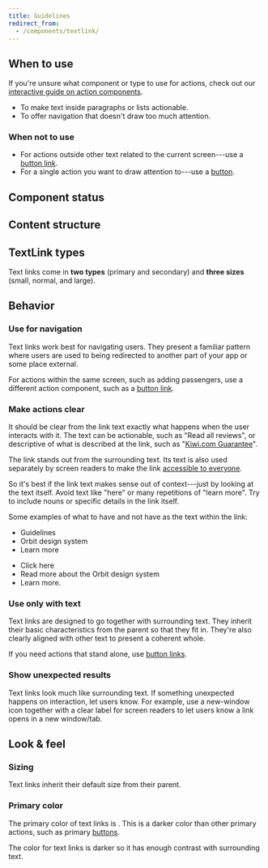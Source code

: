 ```yaml
---
title: Guidelines
redirect_from:
  - /components/textlink/
---
```


<ReactExample exampleId="TextLink-default" />

## When to use

If you're unsure what component or type to use for actions,
check out our [interactive guide on action components](/guides/using-button-type-components/).

- To make text inside paragraphs or lists actionable.
- To offer navigation that doesn't draw too much attention.

### When not to use

- For actions outside other text related to the current screen---use a [button link](/components/action/buttonlink/).
- For a single action you want to draw attention to---use a [button](/components/action/button/).

## Component status

<ComponentStatus component="TextLink" />

## Content structure

<FigmaFile
  file="4QJZqvBvRrLu6t9mwObCkA"
  node="216%3A8"
  alt="Text: describes the link purpose and works best when short; icon: optionally visually supports the link."
/>

## TextLink types

Text links come in **two types** (primary and secondary) and **three
sizes** (small, normal, and large).

<ReactExample exampleId="TextLink-types" />

<ReactExample exampleId="TextLink-sizes" />

## Behavior

### Use for navigation

Text links work best for navigating users.
They present a familiar pattern where users are used
to being redirected to another part of your app or some place external.

For actions within the same screen, such as adding passengers,
use a different action component, such as a [button link](/components/action/buttonlink/).

### Make actions clear

It should be clear from the link text exactly what happens when the user interacts with it.
The text can be actionable, such as "Read all reviews",
or descriptive of what is described at the link,
such as "[Kiwi.com Guarantee](https://www.kiwi.com/en/pages/guarantee)".

The link stands out from the surrounding text.
Its text is also used separately by screen readers
to make the link [accessible to everyone](/foundation/accessibility/).

So it's best if the link text makes sense out of context---just by looking at the text itself.
Avoid text like "here" or many repetitions of "learn more".
Try to include nouns or specific details in the link itself.

Some examples of what to have and not have as the text within the link:

<GuidelinesSideBySide>

<Do>

- Guidelines
- Orbit design system
- Learn more

</Do>

<Dont>

- Click here
- Read more about the Orbit design system
- Learn more.

</Dont>

</GuidelinesSideBySide>

### Use only with text

Text links are designed to go together with surrounding text.
They inherit their basic characteristics from the parent so that they fit in.
They're also clearly aligned with other text to present a coherent whole.

If you need actions that stand alone, use [button links](/components/action/buttonlink/).

### Show unexpected results

Text links look much like surrounding text.
If something unexpected happens on interaction,
let users know.
For example, use a new-window icon together with a clear label for screen readers
to let users know a link opens in a new window/tab.

<ReactExample exampleId="TextLink-icons" />

## Look & feel

### Sizing

Text links inherit their default size from their parent.

### Primary color

The primary color of text links is <InlineToken value="colorTextLinkPrimary" alternateName />.
This is a darker color than other primary actions, such as primary [buttons](/components/action/button/).

The color for text links is darker so it has enough contrast with surrounding text.
